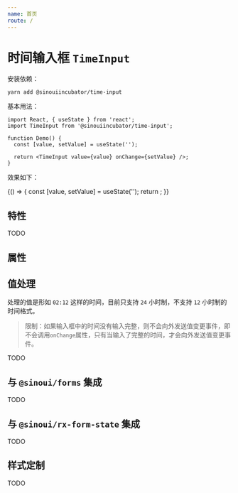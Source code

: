 ```yaml
---
name: 首页
route: /
---
```



# 时间输入框 `TimeInput`

安装依赖：

```shell
yarn add @sinouiincubator/time-input
```

基本用法：

```tsx
import React, { useState } from 'react';
import TimeInput from '@sinouiincubator/time-input';

function Demo() {
  const [value, setValue] = useState('');

  return <TimeInput value={value} onChange={setValue} />;
}
```

效果如下：

<Playground>
  {() => {
    const [value, setValue] = useState('');
    return <TimeInput value={value} onChange={setValue} />;
  }}
</Playground>

## 特性

TODO

## 属性

<Props of={TimeInput} />

## 值处理

处理的值是形如 `02:12` 这样的时间，目前只支持 `24` 小时制，不支持 `12` 小时制的时间格式。

> 限制：如果输入框中的时间没有输入完整，则不会向外发送值变更事件，即不会调用`onChange`属性，只有当输入了完整的时间，才会向外发送值变更事件。

TODO

## 与 `@sinoui/forms` 集成

TODO

## 与 `@sinoui/rx-form-state` 集成

TODO

## 样式定制

TODO
